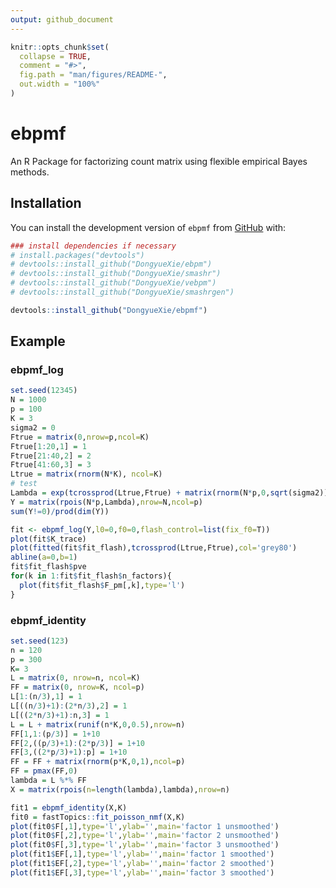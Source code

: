 ```yaml
---
output: github_document
---
```


<!-- README.md is generated from README.Rmd. Please edit that file -->

```r
knitr::opts_chunk$set(
  collapse = TRUE,
  comment = "#>",
  fig.path = "man/figures/README-",
  out.width = "100%"
)
```

# ebpmf

<!-- badges: start -->
<!-- badges: end -->

An R Package for factorizing count matrix using flexible empirical Bayes methods.

## Installation

You can install the development version of `ebpmf` from [GitHub](https://github.com/) with:

``` r
### install dependencies if necessary
# install.packages("devtools")
# devtools::install_github("DongyueXie/ebpm")
# devtools::install_github("DongyueXie/smashr")
# devtools::install_github("DongyueXie/vebpm")
# devtools::install_github("DongyueXie/smashrgen")

devtools::install_github("DongyueXie/ebpmf")
```

## Example

### ebpmf_log

```r
set.seed(12345)
N = 1000
p = 100
K = 3
sigma2 = 0
Ftrue = matrix(0,nrow=p,ncol=K)
Ftrue[1:20,1] = 1
Ftrue[21:40,2] = 2
Ftrue[41:60,3] = 3
Ltrue = matrix(rnorm(N*K), ncol=K)
# test
Lambda = exp(tcrossprod(Ltrue,Ftrue) + matrix(rnorm(N*p,0,sqrt(sigma2)),nrow=N))
Y = matrix(rpois(N*p,Lambda),nrow=N,ncol=p)
sum(Y!=0)/prod(dim(Y))

fit <- ebpmf_log(Y,l0=0,f0=0,flash_control=list(fix_f0=T))
plot(fit$K_trace)
plot(fitted(fit$fit_flash),tcrossprod(Ltrue,Ftrue),col='grey80')
abline(a=0,b=1)
fit$fit_flash$pve
for(k in 1:fit$fit_flash$n_factors){
  plot(fit$fit_flash$F_pm[,k],type='l')
}
```

### ebpmf_identity

```r
set.seed(123)
n = 120
p = 300
K= 3
L = matrix(0, nrow=n, ncol=K)
FF = matrix(0, nrow=K, ncol=p)
L[1:(n/3),1] = 1
L[((n/3)+1):(2*n/3),2] = 1
L[((2*n/3)+1):n,3] = 1
L = L + matrix(runif(n*K,0,0.5),nrow=n)
FF[1,1:(p/3)] = 1+10
FF[2,((p/3)+1):(2*p/3)] = 1+10
FF[3,((2*p/3)+1):p] = 1+10
FF = FF + matrix(rnorm(p*K,0,1),ncol=p)
FF = pmax(FF,0)
lambda = L %*% FF
X = matrix(rpois(n=length(lambda),lambda),nrow=n)

fit1 = ebpmf_identity(X,K)
fit0 = fastTopics::fit_poisson_nmf(X,K)
plot(fit0$F[,1],type='l',ylab='',main='factor 1 unsmoothed')
plot(fit0$F[,2],type='l',ylab='',main='factor 2 unsmoothed')
plot(fit0$F[,3],type='l',ylab='',main='factor 3 unsmoothed')
plot(fit1$EF[,1],type='l',ylab='',main='factor 1 smoothed')
plot(fit1$EF[,2],type='l',ylab='',main='factor 2 smoothed')
plot(fit1$EF[,3],type='l',ylab='',main='factor 3 smoothed')
```
